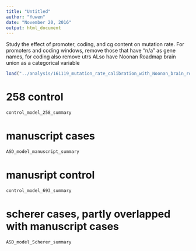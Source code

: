```yaml
---
title: "Untitled"
author: "Yuwen"
date: "November 20, 2016"
output: html_document
---
```


Study the effect of promoter, coding, and cg content on mutation rate.
For promoters and coding windows, remove those that have "n/a" as gene names, for coding also remove utrs
ALso have Noonan Roadmap brain union as a categorical variable
```r
load("../analysis/161119_mutation_rate_calibration_with_Noonan_brain_roadmap_union_1bp_overlap.Rdata")
```


# 258 control
```r
control_model_258_summary
```

# manuscript cases
```r
ASD_model_manuscript_summary
```

# manusript control
```r
control_model_693_summary
```

# scherer cases, partly overlapped with manuscript cases
```r
ASD_model_Scherer_summary
```